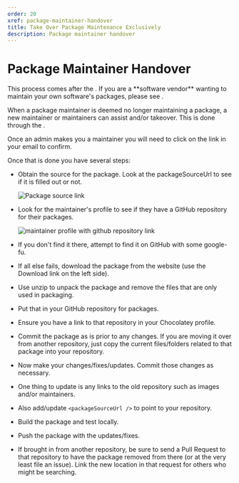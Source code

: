 ```yaml
---
order: 20
xref: package-maintainer-handover
title: Take Over Package Maintenance Exclusively
description: Package maintainer handover
---
```


# Package Maintainer Handover

<Callout type="info">
    This process comes after the <Xref title="Package Triage Process" value="package-triage-process" />. If you are a **software vendor** wanting to maintain your own software's packages, please see <Xref title="maintain packages for my software" value="package-triage-process" anchor="i-want-to-take-overhelp-with-package-maintenance-for-my-software" />.
</Callout>


When a package maintainer is deemed no longer maintaining a package, a new maintainer or maintainers can assist and/or takeover. This is done through the <Xref title="Package Triage Process" value="package-triage-process" />.

Once an admin makes you a maintainer you will need to click on the link in your email to confirm.

Once that is done you have several steps:

* Obtain the source for the package. Look at the packageSourceUrl to see if it is filled out or not.

  ![Package source link](https://img.chocolatey.org/docs/maintainer-handover/package-source-link.png)

* Look for the maintainer's profile to see if they have a GitHub repository for their packages.

  ![maintainer profile with github repository link](https://img.chocolatey.org/docs/maintainer-handover/github-repository-link.png)

* If you don't find it there, attempt to find it on GitHub with some google-fu.
* If all else fails, download the package from the website (use the Download link on the left side).
* Use unzip to unpack the package and remove the files that are only used in packaging.
* Put that in your GitHub repository for packages.
* Ensure you have a link to that repository in your Chocolatey profile.
* Commit the package as is prior to any changes. If you are moving it over from another repository, just copy the current files/folders related to that package into your repository.
* Now make your changes/fixes/updates. Commit those changes as necessary.
* One thing to update is any links to the old repository such as images and/or maintainers.
* Also add/update `<packageSourceUrl />` to point to your repository.
* Build the package and test locally.
* Push the package with the updates/fixes.
* If brought in from another repository, be sure to send a Pull Request to that repository to have the package removed from there (or at the very least file an issue). Link the new location in that request for others who might be searching.
